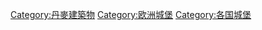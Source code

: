 {{Commonscat|Castles in Denmark}}

[[Category:丹麥建築物‎|Category:丹麥建築物‎]]
[[Category:欧洲城堡|Category:欧洲城堡]]
[[Category:各国城堡|Category:各国城堡]]